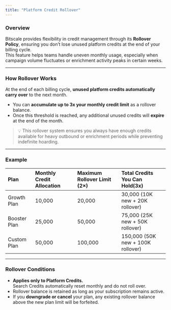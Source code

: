 ```yaml
---
title: "Platform Credit Rollover"
---
```


### Overview

Bitscale provides flexibility in credit management through its **Rollover Policy**, ensuring you don’t lose unused platform credits at the end of your billing cycle.\
This feature helps teams handle uneven monthly usage, especially when campaign volume fluctuates or enrichment activity peaks in certain weeks.

---

### **How Rollover Works**

At the end of each billing cycle, **unused platform credits automatically carry over** to the next month.

- You can **accumulate up to 3x your monthly credit limit** as a rollover balance.
- Once this threshold is reached, any additional unused credits will **expire** at the end of the month.

> 💡 This rollover system ensures you always have enough credits available for heavy outbound or enrichment periods while preventing indefinite hoarding.

---

### **Example**

| Plan         | Monthly Credit Allocation | Maximum Rollover Limit (2×) | Total Credits You Can Hold(3x)    |
| :----------- | :------------------------ | :-------------------------- | :-------------------------------- |
| Growth Plan  | 10,000                    | 20,000                      | 30,000 (10K new + 20K rollover)   |
| Booster Plan | 25,000                    | 50,000                      | 75,000 (25K new + 50K rollover)   |
| Custom Plan  | 50,000                    | 100,000                     | 150,000 (50K new + 100K rollover) |

---

### **Rollover Conditions**

- **Applies only to Platform Credits.**\
  Search Credits automatically reset monthly and do not roll over.
- Rollover balance is retained as long as your subscription remains active.
- If you **downgrade or cancel** your plan, any existing rollover balance above the new plan limit will be forfeited.